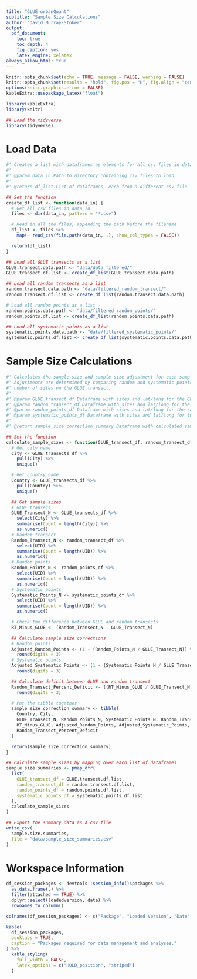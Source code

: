 ```yaml
---
title: "GLUE-urbanQuant"
subtitle: "Sample Size Calculations"
author: "David Murray-Stoker"
output:
  pdf_document:
    toc: true
    toc_depth: 4
    fig_caption: yes
    latex_engine: xelatex
always_allow_html: true
---
```


```r
knitr::opts_chunk$set(echo = TRUE, message = FALSE, warning = FALSE)
knitr::opts_chunk$set(results = "hold", fig.pos = "H", fig.align = "center", out.width = "92.5%")
options(knitr.graphics.error = FALSE)
kableExtra::usepackage_latex("float")
```

```r
library(kableExtra)
library(knitr)
```

```r
## Load the tidyverse
library(tidyverse)
```







\newpage
# Load Data

```r
#' Creates a list with dataframes as elements for all csv files in data_in
#'
#' @param data_in Path to directory containing csv files to load
#'
#' @return df_list List of dataframes, each from a different csv file

## Set the function
create_df_list <- function(data_in) {
  # Get all csv files in data_in
  files <- dir(data_in, pattern = "*.csv")

  # Read in all the files, appending the path before the filename
  df_list <- files %>%
    map(~ read_csv(file.path(data_in, .), show_col_types = FALSE))

  return(df_list)
}
```

\vspace{10pt}

```r
## Load all GLUE transects as a list
GLUE.transect.data.path <- "data/data_filtered/"
GLUE.transect.df.list <- create_df_list(GLUE.transect.data.path)

## Load all random transects as a list
random.transect.data.path <- "data/filtered_random_transect/"
random.transect.df.list <- create_df_list(random.transect.data.path)

# Load all random points as a list
random.points.data.path <- "data/filtered_random_points/"
random.points.df.list <- create_df_list(random.points.data.path)

## Load all systematic points as a list
systematic.points.data.path <- "data/filtered_systematic_points/"
systematic.points.df.list <- create_df_list(systematic.points.data.path)
```







\newpage
# Sample Size Calculations

```r
#' Calculates the sample size and sample size adjustment for each sampling design.
#' Adjustments are determined by comparing random and systematic points to the
#' number of sites on the GLUE transect.
#' 
#' @param GLUE_transect_df Dataframe with sites and lat/long for the GLUE transect
#' @param random_transect_df Dataframe with sites and lat/long for the random transect
#' @param random_points_df Dataframe with sites and lat/long for the random points
#' @param systematic_points_df Dataframe with sites and lat/long for the systematic points
#' 
#' @return sample_size_correction_summary Dataframe with calculated sample size adjustments

## Set the function
calculate_sample_sizes <- function(GLUE_transect_df, random_transect_df, random_points_df, systematic_points_df) {
  # Get city name
  City <- GLUE_transects_df %>%
    pull(City) %>%
    unique()

  # Get country name
  Country <- GLUE_transects_df %>%
    pull(Country) %>%
    unique()

  ## Get sample sizes
  # GLUE transect
  GLUE_Transect_N <- GLUE_transects_df %>%
    select(City) %>%
    summarise(Count = length(City)) %>%
    as.numeric()
  # Random transect
  Random_Transect_N <- random_transect_df %>%
    select(UID) %>%
    summarise(Count = length(UID)) %>%
    as.numeric()
  # Random points
  Random_Points_N <- random_points_df %>%
    select(UID) %>%
    summarise(Count = length(UID)) %>%
    as.numeric()
  # Systematic points
  Systematic_Points_N <- systematic_points_df %>%
    select(UID) %>%
    summarise(Count = length(UID)) %>%
    as.numeric()

  # Check the difference between GLUE and random transects
  RT_Minus_GLUE <- (Random_Transect_N - GLUE_Transect_N)

  ## Calculate sample size corrections
  # Random points
  Adjusted_Random_Points <- (1 - (Random_Points_N / GLUE_Transect_N)) %>%
    round(digits = 3)
  # Systematic points
  Adjusted_Systematic_Points <- (1 - (Systematic_Points_N / GLUE_Transect_N)) %>%
    round(digits = 3)

  ## Calculate deficit between GLUE and random transect
  Random_Transect_Percent_Deficit <- ((RT_Minus_GLUE / GLUE_Transect_N) * 100) %>%
    round(digits = 3)

  # Put the tibble together
  sample_size_correction_summary <- tibble(
    Country, City,
    GLUE_Transect_N, Random_Points_N, Systematic_Points_N, Random_Transect_N,
    RT_Minus_GLUE, Adjusted_Random_Points, Adjusted_Systematic_Points,
    Random_Transect_Percent_Deficit
  )

  return(sample_size_correction_summary)
}
```

\vspace{10pt}

```r
## Calculate sample sizes by mapping over each list of dataframes
sample.size.summaries <- pmap_dfr(
  list(
    GLUE_transect_df = GLUE.transect.df.list,
    random_transect_df = random.transect.df.list,
    random_points_df = random.points.df.list,
    systematic_points_df = systematic.points.df.list
  ),
  calculate_sample_sizes
)
```

\vspace{10pt}

```r
## Export the summary data as a csv file
write_csv(
  sample.size.summaries,
  file = "data/sample_size_summaries.csv"
)
```







\newpage
# Workspace Information

```r
df_session_packages <- devtools::session_info()$packages %>%
  as.data.frame(.) %>%
  filter(attached == TRUE) %>%
  dplyr::select(loadedversion, date) %>%
  rownames_to_column()

colnames(df_session_packages) <- c("Package", "Loaded Version", "Date")

kable(
  df_session_packages,
  booktabs = TRUE,
  caption = "Packages required for data management and analyses."
) %>%
  kable_styling(
    full_width = FALSE,
    latex_options = c("HOLD_position", "striped")
  )
```

